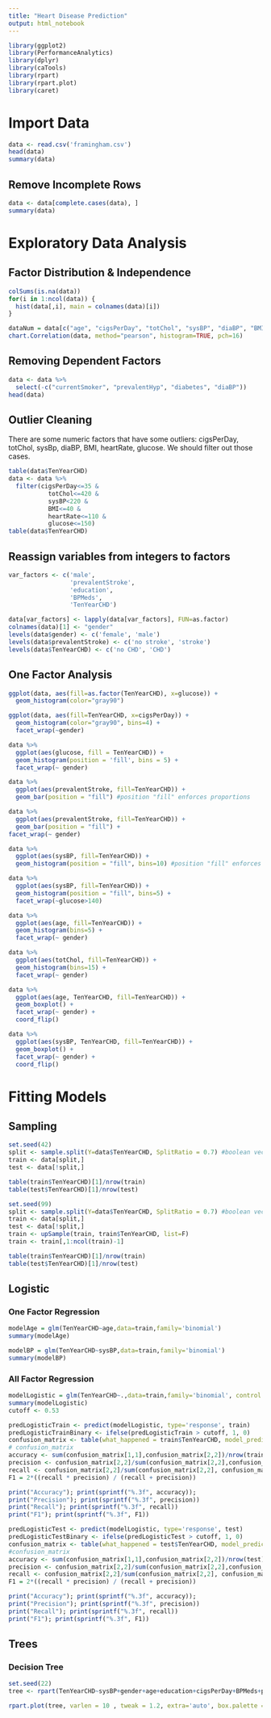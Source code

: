 ---
title: "Heart Disease Prediction"
output: html_notebook
---


```{r}
library(ggplot2)
library(PerformanceAnalytics)
library(dplyr)
library(caTools)
library(rpart)
library(rpart.plot)
library(caret)
```

# Import Data
```{r}
data <- read.csv('framingham.csv')
head(data)
summary(data)
```
## Remove Incomplete Rows
```{r}
data <- data[complete.cases(data), ]
summary(data)
```

# Exploratory Data Analysis
## Factor Distribution & Independence
```{r}

colSums(is.na(data))
for(i in 1:ncol(data)) {
  hist(data[,i], main = colnames(data)[i])
}
```
```{r}
dataNum = data[c("age", "cigsPerDay", "totChol", "sysBP", "diaBP", "BMI", "heartRate", "glucose")]
chart.Correlation(data, method="pearson", histogram=TRUE, pch=16)

```
## Removing Dependent Factors
```{r}
data <- data %>%
  select(-c("currentSmoker", "prevalentHyp", "diabetes", "diaBP"))
head(data)
```


## Outlier Cleaning
There are some numeric factors that have some outliers: cigsPerDay, totChol, sysBp,
diaBP, BMI, heartRate, glucose. We should filter out those cases.
```{r}
table(data$TenYearCHD)
data <- data %>%
  filter(cigsPerDay<=35 & 
           totChol<=420 & 
           sysBP<220 & 
           BMI<=40 & 
           heartRate<=110 & 
           glucose<=150)
table(data$TenYearCHD)
```
## Reassign variables from integers to factors
```{r}
var_factors <- c('male', 
                 'prevalentStroke',
                 'education',
                 'BPMeds',
                 'TenYearCHD')

data[var_factors] <- lapply(data[var_factors], FUN=as.factor)
colnames(data)[1] <- "gender"
levels(data$gender) <- c('female', 'male') 
levels(data$prevalentStroke) <- c('no stroke', 'stroke') 
levels(data$TenYearCHD) <- c('no CHD', 'CHD') 


```

## One Factor Analysis
```{r}
ggplot(data, aes(fill=as.factor(TenYearCHD), x=glucose)) + 
  geom_histogram(color="gray90")
```
```{r}
ggplot(data, aes(fill=TenYearCHD, x=cigsPerDay)) + 
  geom_histogram(color="gray90", bins=4) +
  facet_wrap(~gender)
```

```{r}
data %>%
  ggplot(aes(glucose, fill = TenYearCHD)) +
  geom_histogram(position = 'fill', bins = 5) + 
  facet_wrap(~ gender) 

```
```{r}
data %>%
  ggplot(aes(prevalentStroke, fill=TenYearCHD)) + 
  geom_bar(position = "fill") #position "fill" enforces proportions
```


```{r}
data %>%
  ggplot(aes(prevalentStroke, fill=TenYearCHD)) + 
  geom_bar(position = "fill") +
facet_wrap(~ gender) 
```
```{r}
data %>%
  ggplot(aes(sysBP, fill=TenYearCHD)) + 
  geom_histogram(position = "fill", bins=10) #position "fill" enforces proportions
```
```{r}
data %>%
  ggplot(aes(sysBP, fill=TenYearCHD)) + 
  geom_histogram(position = "fill", bins=5) +
  facet_wrap(~glucose>140)
```
```{r}
data %>%
  ggplot(aes(age, fill=TenYearCHD)) + 
  geom_histogram(bins=5) +
  facet_wrap(~ gender)
```
```{r}
data %>%
  ggplot(aes(totChol, fill=TenYearCHD)) + 
  geom_histogram(bins=15) +
  facet_wrap(~ gender)
```
```{r}
data %>%
  ggplot(aes(age, TenYearCHD, fill=TenYearCHD)) + 
  geom_boxplot() +
  facet_wrap(~ gender) +
  coord_flip()
```
```{r}
data %>%
  ggplot(aes(sysBP, TenYearCHD, fill=TenYearCHD)) + 
  geom_boxplot() +
  facet_wrap(~ gender) +
  coord_flip()
```

# Fitting Models
## Sampling
```{r}

set.seed(42)
split <- sample.split(Y=data$TenYearCHD, SplitRatio = 0.7) #boolean vector, not indexes
train <- data[split,]
test <- data[!split,]
```
```{r}
table(train$TenYearCHD)[1]/nrow(train)
table(test$TenYearCHD)[1]/nrow(test)
```
```{r}
set.seed(99)
split <- sample.split(Y=data$TenYearCHD, SplitRatio = 0.7) #boolean vector, not indexes
train <- data[split,]
test <- data[!split,]
train <- upSample(train, train$TenYearCHD, list=F)
train <- train[,1:ncol(train)-1]

```
```{r}
table(train$TenYearCHD)[1]/nrow(train)
table(test$TenYearCHD)[1]/nrow(test)
```

## Logistic

### One Factor Regression
```{r}
modelAge = glm(TenYearCHD~age,data=train,family='binomial')
summary(modelAge)
```
```{r}
modelBP = glm(TenYearCHD~sysBP,data=train,family='binomial')
summary(modelBP)
```
### All Factor Regression
```{r}
modelLogistic = glm(TenYearCHD~.,data=train,family='binomial', control = list(maxit = 50))
summary(modelLogistic)
cutoff <- 0.53
```
```{r}
predLogisticTrain <- predict(modelLogistic, type='response', train)
predLogisticTrainBinary <- ifelse(predLogisticTrain > cutoff, 1, 0)
confusion_matrix <- table(what_happened = train$TenYearCHD, model_predicts = predLogisticTrainBinary)
# confusion_matrix
accuracy <- sum(confusion_matrix[1,1],confusion_matrix[2,2])/nrow(train)
precision <- confusion_matrix[2,2]/sum(confusion_matrix[2,2],confusion_matrix[1,2])
recall <- confusion_matrix[2,2]/sum(confusion_matrix[2,2], confusion_matrix[2,1])
F1 = 2*((recall * precision) / (recall + precision))

print("Accuracy"); print(sprintf("%.3f", accuracy));
print("Precision"); print(sprintf("%.3f", precision))
print("Recall"); print(sprintf("%.3f", recall))
print("F1"); print(sprintf("%.3f", F1))
```
```{r}
predLogisticTest <- predict(modelLogistic, type='response', test)
predLogisticTestBinary <- ifelse(predLogisticTest > cutoff, 1, 0)
confusion_matrix <- table(what_happened = test$TenYearCHD, model_predicts = predLogisticTestBinary)
#confusion_matrix
accuracy <- sum(confusion_matrix[1,1],confusion_matrix[2,2])/nrow(test)
precision <- confusion_matrix[2,2]/sum(confusion_matrix[2,2],confusion_matrix[1,2])
recall <- confusion_matrix[2,2]/sum(confusion_matrix[2,2], confusion_matrix[2,1])
F1 = 2*((recall * precision) / (recall + precision))

print("Accuracy"); print(sprintf("%.3f", accuracy)); 
print("Precision"); print(sprintf("%.3f", precision))
print("Recall"); print(sprintf("%.3f", recall))
print("F1"); print(sprintf("%.3f", F1))
```


## Trees

### Decision Tree
```{r}
set.seed(22)
tree <- rpart(TenYearCHD~sysBP+gender+age+education+cigsPerDay+BPMeds+prevalentStroke+totChol+BMI+heartRate+glucose, data=train, method='class', cp=0.015, minsplit=20)

rpart.plot(tree, varlen = 10 , tweak = 1.2, extra='auto', box.palette = "auto", type=2)
```

